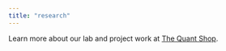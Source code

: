 ```yaml
---
title: "research"
---
```


Learn more about our lab and project work at [The Quant Shop](https://github.com/quant-shop).
